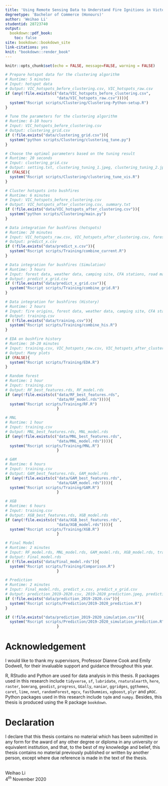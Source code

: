 ```yaml
---
title: 'Using Remote Sensing Data to Understand Fire Ignitions in Victoria during the 2019-2020 Australian Bushfire Season'
degreetype: 'Bachelor of Commerce (Honours)'
author: 'Weihao Li'
studentid: 28723740
output: 
  bookdown::pdf_book:
    toc: false
site: bookdown::bookdown_site
link-citations: yes
knit: "bookdown::render_book"
---
```


<!-- 
Edit these lines as appropriate.
The actual thesis content is in several Rmd files.

You'll need to edit the _bookdown.yml file to set the order in which you'd like them to appear. 

If you have specific LaTeX packages to add, put them in monashthesis.tex.

You will need to ensure you have installed the knitr and bookdown packages for R.

You will also need LaTeX installed on your computer.
-->

```r
knitr::opts_chunk$set(echo = FALSE, message=FALSE, warning = FALSE)
```

```r
# Prepare hotspot data for the clustering algorithm
# Runtime: 5 minutes
# Input: hotspot data
# Output: VIC_hotspots_before_clustering.csv, VIC_hotspots_raw.csv
if (any(!file.exists(c("data/VIC_hotspots_before_clustering.csv", 
                       "data/VIC_hotspots_raw.csv")))){
  system("Rscript scripts/Clustering/Clustering-Python-setup.R")
} 
```


```r
# Tune the parameters for the clustering algorithm
# Runtime: 8-10 hours
# Input: VIC_hotspots_before_clustering.csv
# Output: clustering_grid.csv
if (!file.exists("data/clustering_grid.csv")){
  system("python scripts/Clustering/clustering_tune.py")
} 
```


```r
# Choose the optimal parameters based on the tuning result
# Runtime: 20 seconds
# Input: clustering_grid.csv
# Output: setting.txt, clustering_tuning_1.jpeg, clustering_tuning_2.jpeg
if (FALSE){
  system("Rscript scripts/Clustering/clustering_tune_vis.R")
}
```


```r
# Cluster hotspots into bushfires
# Runtime: 6 minutes
# Input: VIC_hotspots_before_clustering.csv
# Output: VIC_hotspots_after_clustering.csv, summary.txt
if (!file.exists("data/VIC_hotspots_after_clustering.csv")){
  system("python scripts/Clustering/main.py")
}
```

```r
# Data integration for bushfires (hotspots)
# Runtime: 20 minutes
# Input: VIC_hotspots_raw.csv, VIC_hotspots_after_clustering.csv, forest data, weather data, camping site, CFA stations, road map
# Output: predict_x.csv
if (!file.exists("data/predict_x.csv")){
  system("Rscript scripts/Training/combine_current.R")
}
```

```r
# Data integration for bushfires (Simulation)
# Runtime: 3 hours
# Input: forest data, weather data, camping site, CFA stations, road map
# Output: predict_x_grid.csv
if (!file.exists("data/predict_x_grid.csv")){
  system("Rscript scripts/Training/combine_grid.R")
}
```


```r
# Data integration for bushfires (History)
# Runtime: 2 hours
# Input: fire origins, forest data, weather data, camping site, CFA stations, road map
# Output: training.csv
if (!file.exists("data/training.csv")){
  system("Rscript scripts/Training/combine_his.R")
}
```

```r
# EDA on bushfire history
# Runtime: 10-20 minutes
# Input: training.csv, VIC_hotspots_raw.csv, VIC_hotspots_after_clustering.csv
# Output: Many plots
if (FALSE){
  system("Rscript scripts/Training/EDA.R")
}

```

```r
# Random forest
# Runtime: 1 hour
# Input: training.csv
# Output: RF_best_features.rds, RF_model.rds
if (any(!file.exists(c("data/RF_best_features.rds", 
                       "data/RF_model.rds")))){
  system("Rscript scripts/Training/RF.R")
                       }
```

```r
# MNL
# Runtime: 1 hour
# Input: training.csv
# Output: MNL_best_features.rds, MNL_model.rds
if (any(!file.exists(c("data/MNL_best_features.rds", 
                       "data/MNL_model.rds")))){
  system("Rscript scripts/Training/MNL.R")
                       }
```

```r
# GAM
# Runtime: 6 hours
# Input: training.csv
# Output: GAM_best_features.rds, GAM_model.rds
if (any(!file.exists(c("data/GAM_best_features.rds", 
                       "data/GAM_model.rds")))){
  system("Rscript scripts/Training/GAM.R")
                       }
```

```r
# XGB
# Runtime: 6 hours
# Input: training.csv
# Output: XGB_best_features.rds, XGB_model.rds
if (any(!file.exists(c("data/XGB_best_features.rds", 
                       "data/XGB_model.rds")))){
  system("Rscript scripts/Training/XGB.R")
                       }
```

```r
# Final Model
# Runtime: 2 minutes
# Input: RF_model.rds, MNL_model.rds, GAM_model.rds, XGB_model.rds, training.csv, RF_best_features.rds
# Output: Final_model.rds
if (!file.exists("data/Final_model.rds")){
  system("Rscript scripts/Training/Comparison.R")
                       }
```

```r
# Prediction
# Runtime: 2 minutes
# Input: Final_model.rds, predict_x.csv, predict_x_grid.csv
# Output: prediction_2019-2020.csv, 2019-2020_prediction.jpeg, prediction_2019-2020_simulation.csv
if (!file.exists("data/prediction_2019-2020.csv")){
  system("Rscript scripts/Prediction/2019-2020_prediction.R")
}

if (!file.exists("data/prediction_2019-2020_simulation.csv")){
  system("Rscript scripts/Prediction/2019-2020_simulation_prediction.R")
                       }
```

# Acknowledgement {-}

I would like to thank my supervisors, Professor Dianne Cook and Emily Dodwell, for their invaluable support and guidance throughout this year. 

<!-- ## Software used {-} -->

R, RStudio and Python are used for data analysis in this thesis. R packages used in this research include `tidyverse`, `sf`, `lubridate`, `rnaturalearth`, `here`, `raster`, `bomrang`, `geodist`, `progress`, `GGally`, `naniar`, `ggridges`, `ggthemes`, `caret`, `lime`, `nnet`, `randomForest`, `mgcv`, `fastDummies`, `xgboost`, `plyr` and `pROC`. Python packages used in this research include `tqdm` and `numpy`. Besides, this thesis is produced using the R package `bookdown`.

# Declaration {-}


I declare that this thesis contains no material which has been submitted in any form for the award of any other degree or diploma in any university or equivalent institution, and that, to the best of my knowledge and belief, this thesis contains no material previously published or written by another person, except where due reference is made in the text of the thesis.

\makebox[0.5\linewidth][r]{}\dotsign\smallskip\
\hspace*{0.5\linewidth}Weihao Li\
\hspace*{0.5\linewidth}$4^{th}$ November 2020





